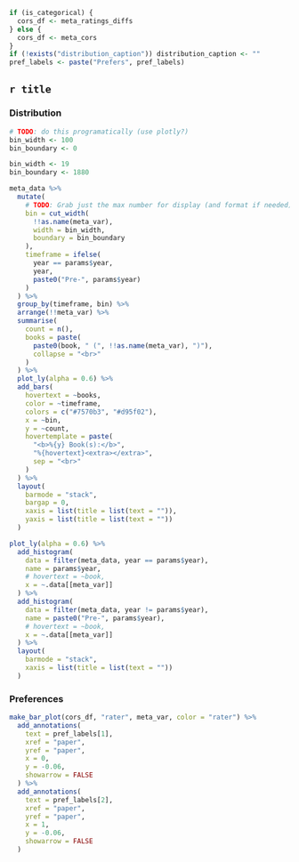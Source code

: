 
```r
if (is_categorical) {
  cors_df <- meta_ratings_diffs
} else {
  cors_df <- meta_cors
}
if (!exists("distribution_caption")) distribution_caption <- ""
pref_labels <- paste("Prefers", pref_labels)
```

## `r title` {.tabset}

### Distribution
```r
# TODO: do this programatically (use plotly?)
bin_width <- 100
bin_boundary <- 0

bin_width <- 19
bin_boundary <- 1880

meta_data %>%
  mutate(
    # TODO: Grab just the max number for display (and format if needed)
    bin = cut_width(
      !!as.name(meta_var),
      width = bin_width,
      boundary = bin_boundary
    ),
    timeframe = ifelse(
      year == params$year,
      year,
      paste0("Pre-", params$year)
    )
  ) %>%
  group_by(timeframe, bin) %>%
  arrange(!!meta_var) %>%
  summarise(
    count = n(),
    books = paste(
      paste0(book, " (", !!as.name(meta_var), ")"),
      collapse = "<br>"
    )
  ) %>%
  plot_ly(alpha = 0.6) %>%
  add_bars(
    hovertext = ~books,
    color = ~timeframe,
    colors = c("#7570b3", "#d95f02"),
    x = ~bin,
    y = ~count,
    hovertemplate = paste(
      "<b>%{y} Book(s):</b>",
      "%{hovertext}<extra></extra>",
      sep = "<br>"
    )
  ) %>%
  layout(
    barmode = "stack",
    bargap = 0,
    xaxis = list(title = list(text = "")),
    yaxis = list(title = list(text = ""))
  )

plot_ly(alpha = 0.6) %>%
  add_histogram(
    data = filter(meta_data, year == params$year),
    name = params$year,
    # hovertext = ~book,
    x = ~.data[[meta_var]]
  ) %>%
  add_histogram(
    data = filter(meta_data, year != params$year),
    name = paste0("Pre-", params$year),
    # hovertext = ~book,
    x = ~.data[[meta_var]]
  ) %>%
  layout(
    barmode = "stack",
    xaxis = list(title = list(text = ""))
  )
```

### Preferences
```r
make_bar_plot(cors_df, "rater", meta_var, color = "rater") %>%
  add_annotations(
    text = pref_labels[1],
    xref = "paper",
    yref = "paper",
    x = 0,
    y = -0.06,
    showarrow = FALSE
  ) %>%
  add_annotations(
    text = pref_labels[2],
    xref = "paper",
    yref = "paper",
    x = 1,
    y = -0.06,
    showarrow = FALSE
  )
```